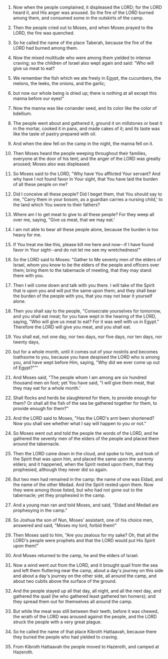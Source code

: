 
1. Now when the people complained, it displeased the LORD; for the LORD heard it, and His anger was aroused. So the fire of the LORD burned among them, and consumed some in the outskirts of the camp.

2. Then the people cried out to Moses, and when Moses prayed to the LORD, the fire was quenched.

3. So he called the name of the place Taberah, because the fire of the LORD had burned among them.

4. Now the mixed multitude who were among them yielded to intense craving; so the children of Israel also wept again and said: "Who will give us meat to eat?

5. We remember the fish which we ate freely in Egypt, the cucumbers, the melons, the leeks, the onions, and the garlic;

6. but now our whole being is dried up; there is nothing at all except this manna before our eyes!"

7. Now the manna was like coriander seed, and its color like the color of bdellium.

8. The people went about and gathered it, ground it on millstones or beat it in the mortar, cooked it in pans, and made cakes of it; and its taste was like the taste of pastry prepared with oil.

9. And when the dew fell on the camp in the night, the manna fell on it.

10. Then Moses heard the people weeping throughout their families, everyone at the door of his tent; and the anger of the LORD was greatly aroused; Moses also was displeased.

11. So Moses said to the LORD, "Why have You afflicted Your servant? And why have I not found favor in Your sight, that You have laid the burden of all these people on me?

12. Did I conceive all these people? Did I beget them, that You should say to me, "Carry them in your bosom, as a guardian carries a nursing child,' to the land which You swore to their fathers?

13. Where am I to get meat to give to all these people? For they weep all over me, saying, "Give us meat, that we may eat.'

14. I am not able to bear all these people alone, because the burden is too heavy for me.

15. If You treat me like this, please kill me here and now--if I have found favor in Your sight--and do not let me see my wretchedness!"

16. So the LORD said to Moses: "Gather to Me seventy men of the elders of Israel, whom you know to be the elders of the people and officers over them; bring them to the tabernacle of meeting, that they may stand there with you.

17. Then I will come down and talk with you there. I will take of the Spirit that is upon you and will put the same upon them; and they shall bear the burden of the people with you, that you may not bear it yourself alone.

18. Then you shall say to the people, "Consecrate yourselves for tomorrow, and you shall eat meat; for you have wept in the hearing of the LORD, saying, "Who will give us meat to eat? For it was well with us in Egypt." Therefore the LORD will give you meat, and you shall eat.

19. You shall eat, not one day, nor two days, nor five days, nor ten days, nor twenty days,

20. but for a whole month, until it comes out of your nostrils and becomes loathsome to you, because you have despised the LORD who is among you, and have wept before Him, saying, "Why did we ever come up out of Egypt?""'

21. And Moses said, "The people whom I am among are six hundred thousand men on foot; yet You have said, "I will give them meat, that they may eat for a whole month.'

22. Shall flocks and herds be slaughtered for them, to provide enough for them? Or shall all the fish of the sea be gathered together for them, to provide enough for them?"

23. And the LORD said to Moses, "Has the LORD's arm been shortened? Now you shall see whether what I say will happen to you or not."

24. So Moses went out and told the people the words of the LORD, and he gathered the seventy men of the elders of the people and placed them around the tabernacle.

25. Then the LORD came down in the cloud, and spoke to him, and took of the Spirit that was upon him, and placed the same upon the seventy elders; and it happened, when the Spirit rested upon them, that they prophesied, although they never did so again.

26. But two men had remained in the camp: the name of one was Eldad, and the name of the other Medad. And the Spirit rested upon them. Now they were among those listed, but who had not gone out to the tabernacle; yet they prophesied in the camp.

27. And a young man ran and told Moses, and said, "Eldad and Medad are prophesying in the camp."

28. So Joshua the son of Nun, Moses' assistant, one of his choice men, answered and said, "Moses my lord, forbid them!"

29. Then Moses said to him, "Are you zealous for my sake? Oh, that all the LORD's people were prophets and that the LORD would put His Spirit upon them!"

30. And Moses returned to the camp, he and the elders of Israel.

31. Now a wind went out from the LORD, and it brought quail from the sea and left them fluttering near the camp, about a day's journey on this side and about a day's journey on the other side, all around the camp, and about two cubits above the surface of the ground.

32. And the people stayed up all that day, all night, and all the next day, and gathered the quail (he who gathered least gathered ten homers); and they spread them out for themselves all around the camp.

33. But while the meat was still between their teeth, before it was chewed, the wrath of the LORD was aroused against the people, and the LORD struck the people with a very great plague.

34. So he called the name of that place Kibroth Hattaavah, because there they buried the people who had yielded to craving.

35. From Kibroth Hattaavah the people moved to Hazeroth, and camped at Hazeroth.


